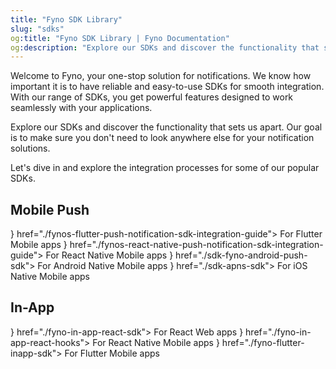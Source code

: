 ```yaml
---
title: "Fyno SDK Library"
slug: "sdks"
og:title: "Fyno SDK Library | Fyno Documentation"
og:description: "Explore our SDKs and discover the functionality that sets us apart. Our goal is to make sure you don't need to look anywhere else for your notification solutions."
---
```


Welcome to Fyno, your one-stop solution for notifications. We know how important it is to have reliable and easy-to-use SDKs for smooth integration. With our range of SDKs, you get powerful features designed to work seamlessly with your applications.

Explore our SDKs and discover the functionality that sets us apart. Our goal is to make sure you don't need to look anywhere else for your notification solutions.

Let's dive in and explore the integration processes for some of our popular SDKs.

## Mobile Push

<CardGroup cols={2}>
  <Card title="Flutter Push" icon={<img src="https://fynodev.s3.ap-south-1.amazonaws.com/provider_logo/flutter.svg" alt="Flutter Logo" />} href="./fynos-flutter-push-notification-sdk-integration-guide">
    For Flutter Mobile apps
  </Card>
  <Card title="React Native Push" icon={<img src="https://fynodev.s3.ap-south-1.amazonaws.com/provider_logo/react.svg" alt="React Logo" />} href="./fynos-react-native-push-notification-sdk-integration-guide">
    For React Native Mobile apps
  </Card>
  <Card title="Kotlin Push" icon={<img src="https://fynodev.s3.ap-south-1.amazonaws.com/provider_logo/kotlin.svg" alt="Kotlin Logo" />} href="./sdk-fyno-android-push-sdk">
    For Android Native Mobile apps
  </Card>
  <Card title="Swift Push" icon={<img src="https://fynodev.s3.ap-south-1.amazonaws.com/provider_logo/swift.svg" alt="Swift Logo" />} href="./sdk-apns-sdk">
    For iOS Native Mobile apps
  </Card>
</CardGroup>

## In-App

<CardGroup cols={2}>
  <Card title="React In-App" icon={<img src="https://fynodev.s3.ap-south-1.amazonaws.com/provider_logo/react.svg" alt="React Logo" />} href="./fyno-in-app-react-sdk">
    For React Web apps
  </Card>
  <Card title="React Native In-App" icon={<img src="https://fynodev.s3.ap-south-1.amazonaws.com/provider_logo/react.svg" alt="React Logo" />} href="./fyno-in-app-react-hooks">
    For React Native Mobile apps
  </Card>
  <Card title="Flutter In-App" icon={<img src="https://fynodev.s3.ap-south-1.amazonaws.com/provider_logo/flutter.svg" alt="Flutter Logo" />} href="./fyno-flutter-inapp-sdk">
    For Flutter Mobile apps
  </Card>
</CardGroup>
